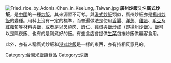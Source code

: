 {{Original research|time=2011-12-11}}
{{Unreferenced|time=2011-12-11T13:51:55+00:00 }}
[[File:Fried_rice_by_Adonis_Chen_in_Keelung,_Taiwan.jpg|thumb]]
'''廣州炒飯'''又名'''廣式炒飯'''，是[[中國|中國]]的一種[[炒飯|炒飯]]，其來源暫不可考。與[[港式炒飯|港式炒飯]]類似，廣州炒飯亦是[[揚州炒飯|揚州炒飯]]的變種。用料上沒有一定的標準，而普遍做法是使用[[香腸|香腸]]、[[洋蔥|洋蔥]]、[[雞蛋|雞蛋]]、[[毛豆|毛豆]]及[[紅蘿蔔|紅蘿蔔]]等材料與[[飯|飯]]，或者是以[[叉燒肉|叉燒肉]]、[[蝦仁|蝦仁]]、[[雞蛋|雞蛋]]與[[飯|飯]]炒成（即[[揚州炒飯|揚州炒飯]]）。飯可以是隔夜飯、也有的是剛煮好的飯。有些食店會提供[[生菜|生菜]]包捲炒飯供顧客食用。

此外，亦有人稱廣式炒飯和[[港式炒飯|港式炒飯]]是一樣的東西，亦有持相反意見的。

{{Guangdong topics}}
[[Category:台灣米飯類食品|Category:台灣米飯類食品]]
[[Category:炒飯|Category:炒飯]]